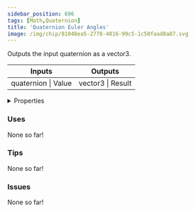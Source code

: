 ```yaml
---
sidebar_position: 696
tags: [Math,Quaternion]
title: 'Quaternion Euler Angles'
image: /img/chip/81048ea5-2778-4816-99c5-1c50faad8a87.svg
---
```


Outputs the input quaternion as a vector3.



<IChip uuid="81048ea5-2778-4816-99c5-1c50faad8a87"/>

<table><thead><tr><th>Inputs</th><th>Outputs</th></tr></thead><tbody><tr><td>quaternion | Value</td><td>vector3 | Result</td></tr></tbody></table>

<details>
  <summary>Properties</summary>
  <div>
    <div>
    <table>
      <tbody>
        <tr>
          <td>Is beta required?</td>
          <td>No</td>
        </tr>
        <tr>
          <td>Is chip a trolling risk?</td>
          <td>No</td>
        </tr>
        <tr>
          <td>Is chip a role assignment risk?</td>
          <td>No</td>
        </tr>
        <tr>
          <td>Chip UUID</td>
          <td>81048ea5-2778-4816-99c5-1c50faad8a87</td>
        </tr>
        <tr>
          <td>Room availability</td>
          <td>Available everywhere</td>
        </tr>
      </tbody>
    </table>
    </div>
  </div>
</details>

### Uses

None so far!

### Tips

None so far!

### Issues

None so far!